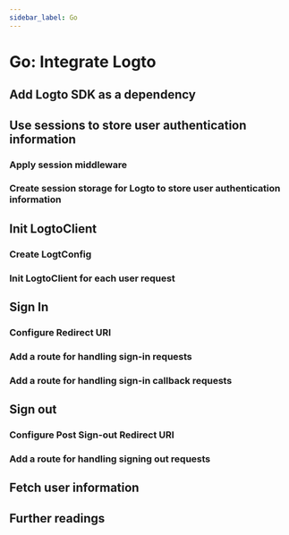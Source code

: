 ```yaml
---
sidebar_label: Go
---
```



# Go: Integrate Logto

<AppNote type="Traditional web" />

<GoWebTip />

## Add Logto SDK as a dependency

<AddSdk />

## Use sessions to store user authentication information

<UseSessionStorage />

### Apply session middleware

<ApplySessionMiddleware />

### Create session storage for Logto to store user authentication information

<CreateSessionStorage />

## Init LogtoClient

### Create LogtConfig

<CreateLogtoConfig />

### Init LogtoClient for each user request

<InitLogtoClient />

## Sign In

<SignInFlowSummary />

### Configure Redirect URI

<ConfigureRedirectUri
  figureSrc={redirectUriFigure}
  redirectUri="http://localhost:8080/sign-in-callback"
/>

### Add a route for handling sign-in requests

<ImplementSignIn />

### Add a route for handling sign-in callback requests

<HandleRedirect />

## Sign out

### Configure Post Sign-out Redirect URI

<ConfigurePostSignOutRedirectUri
  figureSrc={postSignOutRedirectUriFigure}
  postSignOutRedirectUri="http://localhost:8080"
/>

<SignOutUriDescription />

### Add a route for handling signing out requests

<ImplementSignOut />

## Fetch user information

<FetchUserInformation apiCodeFragment="logtoClient.FetchUserInfo()" />

## Further readings

<FurtherReadings />
